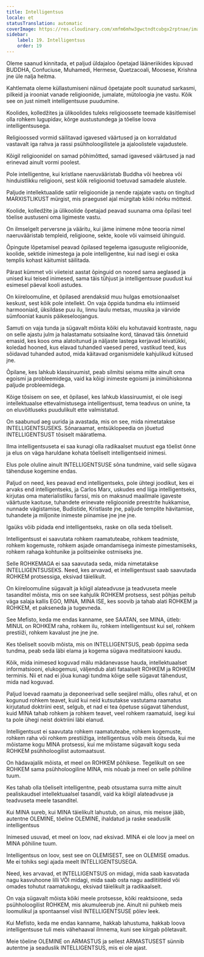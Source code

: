 ```yaml
---
title: Intelligentsus
locale: et
statusTranslation: automatic
coverImage: https://res.cloudinary.com/xmfm6mhw3gwctndtcubgx2rptnae/image/upload/v1740337243/small_cover_educacion_fundamental_a051170f1c.webp
sidebar:
    label: 19. Intelligentsus
    order: 19
---
```

Oleme saanud kinnitada, et paljud üldajaloo õpetajad lääneriikides kipuvad BUDDHA, Confuciuse, Muhamedi, Hermese, Quetzacoali, Moosese, Krishna jne üle nalja heitma.

Kahtlemata oleme küllastumiseni näinud õpetajate poolt suunatud sarkasmi, pilkeid ja irooniat vanade religioonide, jumalate, mütoloogia jne vastu. Kõik see on just nimelt intelligentsuse puudumine.

Koolides, kolledžites ja ülikoolides tuleks religioossete teemade käsitlemisel olla rohkem lugupidav, kõrge austustundega ja tõelise loova intelligentsusega.

Religioossed vormid säilitavad igavesed väärtused ja on korraldatud vastavalt iga rahva ja rassi psühholoogilistele ja ajaloolistele vajadustele.

Kõigil religioonidel on samad põhimõtted, samad igavesed väärtused ja nad erinevad ainult vormi poolest.

Pole intelligentne, kui kristlane naeruvääristab Buddha või heebrea või hinduistlikku religiooni, sest kõik religioonid toetuvad samadele alustele.

Paljude intellektuaalide satiir religioonide ja nende rajajate vastu on tingitud MARXISTLIKUST mürgist, mis praegusel ajal mürgitab kõiki nõrku mõtteid.

Koolide, kolledžite ja ülikoolide õpetajad peavad suunama oma õpilasi teel tõelise austuseni oma ligimeste vastu.

On ilmselgelt perversne ja vääritu, kui jäme inimene mõne teooria nimel naeruvääristab templeid, religioone, sekte, koole või vaimseid ühinguid.

Õpingute lõpetamisel peavad õpilased tegelema igasuguste religioonide, koolide, sektide inimestega ja pole intelligentne, kui nad isegi ei oska templis kohast käitumist säilitada.

Pärast kümmet või viieteist aastat õpinguid on noored sama aeglased ja unised kui teised inimesed, sama täis tühjust ja intelligentsuse puudust kui esimesel päeval kooli astudes.

On kiireloomuline, et õpilased arendaksid muu hulgas emotsionaalset keskust, sest kõik pole intellekt. On vaja õppida tundma elu intiimseid harmooniaid, üksildase puu ilu, linnu laulu metsas, muusika ja värvide sümfooniat kaunis päikeseloojangus.

Samuti on vaja tunda ja sügavalt mõista kõiki elu kohutavaid kontraste, nagu on selle ajastu julm ja halastamatu sotsiaalne kord, tänavad täis õnnetuid emasid, kes koos oma alatoitunud ja näljaste lastega kerjavad leivatükki, koledad hooned, kus elavad tuhanded vaesed pered, vastikud teed, kus sõidavad tuhanded autod, mida käitavad organismidele kahjulikud kütused jne.

Õpilane, kes lahkub klassiruumist, peab silmitsi seisma mitte ainult oma egoismi ja probleemidega, vaid ka kõigi inimeste egoismi ja inimühiskonna paljude probleemidega.

Kõige tõsisem on see, et õpilasel, kes lahkub klassiruumist, ei ole isegi intellektuaalse ettevalmistusega intelligentsust, tema teadvus on unine, ta on eluvõitluseks puudulikult ette valmistatud.

On saabunud aeg uurida ja avastada, mis on see, mida nimetatakse INTELLIGENTSUSEKS. Sõnaraamat, entsüklopeedia on jõuetud INTELLIGENTSUST tõsiselt määratlema.

Ilma intelligentsuseta ei saa kunagi olla radikaalset muutust ega tõelist õnne ja elus on väga haruldane kohata tõeliselt intelligentseid inimesi.

Elus pole oluline ainult INTELLIGENTSUSE sõna tundmine, vaid selle sügava tähenduse kogemine endas.

Paljud on need, kes peavad end intelligentseks, pole ühtegi joodikut, kes ei arvaks end intelligentseks, ja Carlos Marx, uskudes end liiga intelligentseks, kirjutas oma materialistliku farssi, mis on maksnud maailmale igaveste väärtuste kaotuse, tuhandete erinevate religioonide preestrite hukkamise, nunnade vägistamise, Budistide, Kristlaste jne, paljude templite hävitamise, tuhandete ja miljonite inimeste piinamise jne jne jne.

Igaüks võib pidada end intelligentseks, raske on olla seda tõeliselt.

Intelligentsust ei saavutata rohkem raamatuteabe, rohkem teadmiste, rohkem kogemuste, rohkem asjade omandamisega inimeste pimestamiseks, rohkem rahaga kohtunike ja politseinike ostmiseks jne.

Selle ROHKEMAGA ei saa saavutada seda, mida nimetatakse INTELLIGENTSUSEKS. Need, kes arvavad, et intelligentsust saab saavutada ROHKEM protsessiga, eksivad täielikult.

On kiireloomuline sügavalt ja kõigil alateadvuse ja teadvuseta meele tasanditel mõista, mis on see kahjulik ROHKEM protsess, sest põhjas peitub väga salaja kallis EGO, MINA, MINA ISE, kes soovib ja tahab alati ROHKEM ja ROHKEM, et pakseneda ja tugevneda.

See Mefisto, keda me endas kanname, see SAATAN, see MINA, ütleb: MINUL on ROHKEM raha, rohkem ilu, rohkem intelligentsust kui sel, rohkem prestiiži, rohkem kavalust jne jne jne.

Kes tõeliselt soovib mõista, mis on INTELLIGENTSUS, peab õppima seda tundma, peab seda läbi elama ja kogema sügava meditatsiooni kaudu.

Kõik, mida inimesed koguvad mälu mädanevasse hauda, intellektuaalset informatsiooni, elukogemusi, väljendub alati fataalselt ROHKEM ja ROHKEM terminis. Nii et nad ei jõua kunagi tundma kõige selle sügavat tähendust, mida nad koguvad.

Paljud loevad raamatu ja deponeerivad selle seejärel mällu, olles rahul, et on kogunud rohkem teavet, kuid kui neid kutsutakse vastutama raamatus kirjutatud doktriini eest, selgub, et nad ei tea õpetuse sügavat tähendust, kuid MINA tahab rohkem ja rohkem teavet, veel rohkem raamatuid, isegi kui ta pole ühegi neist doktriini läbi elanud.

Intelligentsust ei saavutata rohkem raamatuteabe, rohkem kogemuste, rohkem raha või rohkem prestiižiga, intelligentsus võib meis õitseda, kui me mõistame kogu MINA protsessi, kui me mõistame sügavalt kogu seda ROHKEM psühholoogilist automaatsust.

On hädavajalik mõista, et meel on ROHKEM põhikese. Tegelikult on see ROHKEM sama psühholoogiline MINA, mis nõuab ja meel on selle põhiline tuum.

Kes tahab olla tõeliselt intelligentne, peab otsustama surra mitte ainult pealiskaudsel intellektuaalsel tasandil, vaid ka kõigil alateadvuse ja teadvuseta meele tasanditel.

Kui MINA sureb, kui MINA täielikult lahustub, on ainus, mis meisse jääb, autentne OLEMINE, tõeline OLEMINE, ihaldatud ja raske seaduslik intelligentsus

Inimesed usuvad, et meel on loov, nad eksivad. MINA ei ole loov ja meel on MINA põhiline tuum.

Intelligentsus on loov, sest see on OLEMISEST, see on OLEMISE omadus. Me ei tohiks segi ajada meelt INTELLIGENTSUSEGA.

Need, kes arvavad, et INTELLIGENTSUS on midagi, mida saab kasvatada nagu kasvuhoone lilli VÕI midagi, mida saab osta nagu aadlitiitleid või omades tohutut raamatukogu, eksivad täielikult ja radikaalselt.

On vaja sügavalt mõista kõiki meele protsesse, kõiki reaktsioone, seda psühholoogilist ROHKEM, mis akumuleerub jne. Ainult nii puhkeb meis loomulikul ja spontaansel viisil INTELLIGENTSUSE põlev leek.

Kui Mefisto, keda me endas kanname, hakkab lahustuma, hakkab loova intelligentsuse tuli meis vähehaaval ilmnema, kuni see kiirgab põletavalt.

Meie tõeline OLEMINE on ARMASTUS ja sellest ARMASTUSEST sünnib autentne ja seaduslik INTELLIGENTSUS, mis ei ole ajast.

